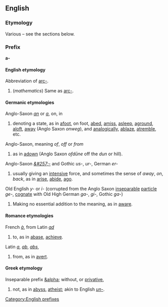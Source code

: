 ==English==
===Etymology===
Various &ndash; see the sections below.

===Prefix===
'''a-'''

====English etymology====
Abbreviation of [[arc-]].
#(''mathematics'') Same as [[arc-]].

====Germanic etymologies====
Anglo-Saxon ''[[an]]'' or ''[[a]]'', on, in
#denoting a state, as in [[afoot]], on foot, [[abed]], [[amiss]], [[asleep]], [[aground]], [[aloft]], [[away]] (Anglo Saxon ''onweg''), and [[analogically]], [[ablaze]], [[atremble]], etc.
Anglo-Saxon, meaning ''of'', ''off'' or ''from''
#as in [[adown]] (Anglo Saxon ''ofd&#363;ne'' off the ''dun'' or hill). 
Anglo-Saxon ''[[&#257;-]]'' and Gothic ''us-'', ''ur-'', German ''er-''
#usually giving an [[intensive]] force, and sometimes the sense of ''away'', ''on'', ''back'', as in [[arise]], [[abide]], [[ago]]. 
Old English ''y-'' or ''i-'' (corrupted from the Anglo Saxon [[inseparable]] [[particle]] ''ge- '', [[cognate]] with Old High German ''ga-'', ''gi-'', Gothic ''ga-'')
#Making no essential addition to the meaning, as in [[aware]].

====Romance etymologies====
French ''[[à]]'', from Latin ''[[ad]]'' 

#to, as in [[abase]], [[achieve]]. 
Latin ''[[a]]'', ''[[ab]]'', ''[[abs]]'', 
#from, as in [[avert]].

====Greek etymology====
Inseparable prefix [[&alpha]]; without, or [[privative]],
#not, as in [[abyss]], [[atheist]]; akin to English ''[[un-]]''.

[[Category:English prefixes]]